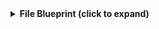 <details>
  <summary><b>File Blueprint (click to expand) </b></summary>

  ```yaml showLineNumbers
{
  "identifier": "files",
  "title": "Files",
  "icon": "Github",
  "schema": {
    "properties": {
      "name": {
        "type": "string",
        "title": "Name"
      },
      "path": {
        "type": "string",
        "title": "Path"
      }
    },
    "required": [
      "name",
      "path"
    ]
  },
  "mirrorProperties": {},
  "calculationProperties": {},
  "aggregationProperties": {},
  "relations": {
    "repository": {
      "title": "repository",
      "target": "githubRepository",
      "required": false,
      "many": false
    }
  }
}
  ```
</details>
